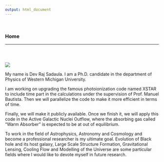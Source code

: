 ```yaml
---
output: html_document
---
```


\


### Home

---


<div class="row" style="padding-top: 30px;">

<div class="col-sm-6">

![](images/dev.PNG)



</div>



My name is Dev Raj Sadaula. I am a Ph.D. candidate in the department of Physics of Western Michigan University. 

I am working on upgrading the famous photoionization code named XSTAR to include time part in the calculations under the supervision of Prof. Manuel Bautista. Then we will parallelize the code to make it more efficient
in terms of time. 

Finally, we will make it publicly available. Once we finish it, we will
apply this code in the Active Galactic Nuclei Outflow, where the absorbing gas called
“Warm Absorber” is expected to be at out of equilibrium.


To work in the field of Astrophysics, Astronomy and Cosmology and become a professional researcher is my ultimate goal. Evolution of Black hole and its host galaxy, Large Scale Structure Formation, Gravitational Lensing, Cooling Flow and Modelling of the Universe are some particular fields where I would like to devote myself in future research.
